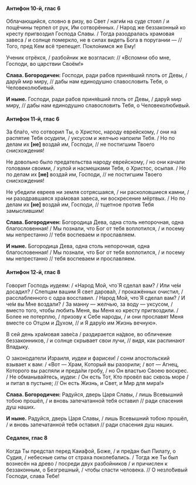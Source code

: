 #### Антифон 10-й, глас 6

Облачающийся, словно в ризу, во Свет / наги́м на суде стоял / и пощёчины терпел от рук, Им сотворённых. / Народ же беззаконный ко кресту пригвоздил Господа Славы. / Тогда разодралась храмовая завеса / и солнце померкло, не в силах видеть Бога в поругании — // Того, пред Кем всё трепещет. Покло́нимся же Ему!

Ученик отрёкся, / разбойник же возгласил: // «Вспомни обо мне, Господи, во царствии Своём!»

**Слава. Богородичен:** Господи, ради рабов приня́вший плоть от Девы, / дару́й мир миру, // дабы нам единодушно славословить Тебя, о Человеколюбивый.

**И ныне.** Господи, ради рабов приня́вший плоть от Девы, / дару́й мир миру, // дабы нам единодушно славословить Тебя, о Человеколюбивый.

#### Антифон 11-й, глас 6

За бла́го, что сотворил Ты, о Христос, народу еврейскому, / они на распятие Тебя осудили, / уксусом и желчью напоили Тебя. / Но по делам их **[**не**]** воздай им, Господи, // не постигшим Твоего снисхождения!

Не довольно было предательства народу еврейскому, / но они качали головами своими, / хулой и насмешками Тебя, о Христос, осыпая. / Но по делам их **[**не**]** воздай им, Господи, // не постигшим Твоего снисхождения!

Не убедили евреев ни земля сотрясшаяся, / ни расколовшиеся камни, / ни разодравшаяся хра́мовая завеса, ни воскресение мёртвых. / Но по делам их **[**не**]** воздай им, Господи, // тщетное против Тебя замыслившим!

**Слава. Богородичен:** Богородица Дева, одна столь непорочная, одна благословенная! / Мы познали, что Бог от тебя воплотился, / и посему мы непрестанно // тебя воспеваем и прославляем.

**И ныне.** Богородица Дева, одна столь непорочная, одна благословенная! / Мы познали, что Бог от тебя воплотился, / и посему мы непрестанно // тебя воспеваем и прославляем.

#### Антифон 12-й, глас 8

Говорит Господь иудеям: / «Народ Мой, что́ Я сделал вам? / Или че́м досадил? / Слепцам вашим Я свет дарова́л, / прокажённых очистил, / расслабленного с одра восставил. / Народ Мой, что́ Я сделал вам? / И че́м вы Мне воздали? / За манну — желчью, за воду — уксусом, / вместо того, чтобы любить Меня, вы Меня ко кресту пригвоздили. / Более не потерплю, / призову к Себе народы, / и они прославят Меня вместе со Отцом и Духом, // и Я дару́ю им Жизнь вечную».

В сей день хра́мовая заве́са / раздирается на́двое, во обличение беззаконников, / и солнце скрывает свои лучи, // видя, как распинают Владыку.

О законодатели Израиля, иудеи и фарисеи! / сонм апостольский взывает к вам: / «Вот —  Храм, Который вы разорили; / вот —  Агнец, Которого вы распяли и преда́ли гробу, / но Он властью Своею воскрес. / Не обманывайтесь, иудеи: / Он есть Тот, Кто провёл вас сквозь море / и питал в пустыне; // Он есть Жизнь, и Свет, и Мир для мира!»

**Слава. Богородичен:** Радуйся, дверь Царя Славы, / лишь Всевышний тобою прошёл, / и вновь запечатанной тебя оставил // ради спасения душ наших. 

**И ныне.** Радуйся, дверь Царя Славы, / лишь Всевышний тобою прошёл, / и вновь запечатанной тебя оставил // ради спасения душ наших.

#### Седален, глас 8

Когда Ты предстал перед Каиа́фой, Боже, / и пре́дан был Пилату, о Судия, / небесные силы от страха поколебались. / Тогда же Ты был вознесён на древо / посреди двух разбойников / и причислен к беззаконным, о Безгрешный, / чтобы спасти человека. // О незло́бивый Господи, слава Тебе!
